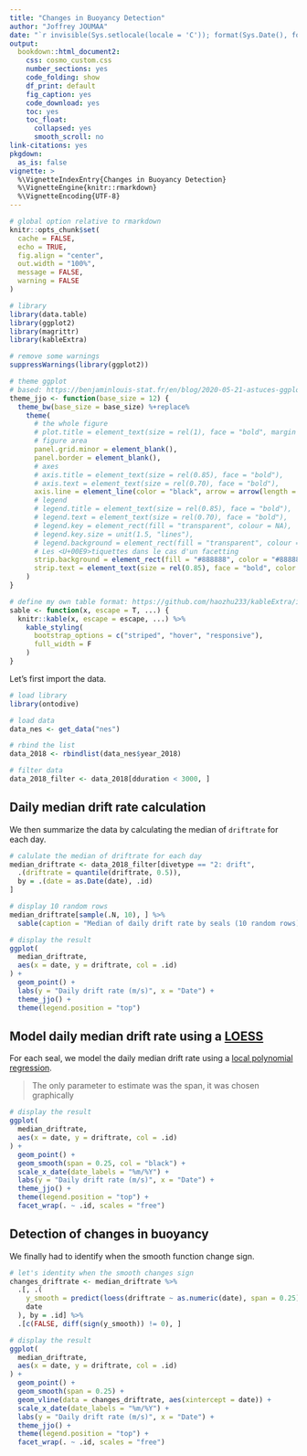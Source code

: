 ```yaml
---
title: "Changes in Buoyancy Detection"
author: "Joffrey JOUMAA"
date: "`r invisible(Sys.setlocale(locale = 'C')); format(Sys.Date(), format = '%B %d, %Y')`"
output:
  bookdown::html_document2:
    css: cosmo_custom.css
    number_sections: yes
    code_folding: show
    df_print: default
    fig_caption: yes
    code_download: yes
    toc: yes
    toc_float:
      collapsed: yes
      smooth_scroll: no
link-citations: yes
pkgdown:
  as_is: false
vignette: >
  %\VignetteIndexEntry{Changes in Buoyancy Detection}
  %\VignetteEngine{knitr::rmarkdown}
  %\VignetteEncoding{UTF-8}
---
```


```r
# global option relative to rmarkdown
knitr::opts_chunk$set(
  cache = FALSE,
  echo = TRUE,
  fig.align = "center",
  out.width = "100%",
  message = FALSE,
  warning = FALSE
)

# library
library(data.table)
library(ggplot2)
library(magrittr)
library(kableExtra)

# remove some warnings
suppressWarnings(library(ggplot2))

# theme ggplot
# based: https://benjaminlouis-stat.fr/en/blog/2020-05-21-astuces-ggplot-rmarkdown/
theme_jjo <- function(base_size = 12) {
  theme_bw(base_size = base_size) %+replace%
    theme(
      # the whole figure
      # plot.title = element_text(size = rel(1), face = "bold", margin = margin(0,0,5,0), hjust = 0),
      # figure area
      panel.grid.minor = element_blank(),
      panel.border = element_blank(),
      # axes
      # axis.title = element_text(size = rel(0.85), face = "bold"),
      # axis.text = element_text(size = rel(0.70), face = "bold"),
      axis.line = element_line(color = "black", arrow = arrow(length = unit(0.2, "lines"), type = "closed")),
      # legend
      # legend.title = element_text(size = rel(0.85), face = "bold"),
      # legend.text = element_text(size = rel(0.70), face = "bold"),
      # legend.key = element_rect(fill = "transparent", colour = NA),
      # legend.key.size = unit(1.5, "lines"),
      # legend.background = element_rect(fill = "transparent", colour = NA),
      # Les <U+00E9>tiquettes dans le cas d'un facetting
      strip.background = element_rect(fill = "#888888", color = "#888888"),
      strip.text = element_text(size = rel(0.85), face = "bold", color = "white", margin = margin(5, 0, 5, 0))
    )
}

# define my own table format: https://github.com/haozhu233/kableExtra/issues/374
sable <- function(x, escape = T, ...) {
  knitr::kable(x, escape = escape, ...) %>%
    kable_styling(
      bootstrap_options = c("striped", "hover", "responsive"),
      full_width = F
    )
}
```

Let's first import the data.

```r
# load library
library(ontodive)

# load data
data_nes <- get_data("nes")

# rbind the list
data_2018 <- rbindlist(data_nes$year_2018)

# filter data
data_2018_filter <- data_2018[dduration < 3000, ]
```

## Daily median drift rate calculation

We then summarize the data by calculating the median of `driftrate` for each day.

```r
# calulate the median of driftrate for each day
median_driftrate <- data_2018_filter[divetype == "2: drift",
  .(driftrate = quantile(driftrate, 0.5)),
  by = .(date = as.Date(date), .id)
]

# display 10 random rows
median_driftrate[sample(.N, 10), ] %>%
  sable(caption = "Median of daily drift rate by seals (10 random rows)")
```

```r
# display the result
ggplot(
  median_driftrate,
  aes(x = date, y = driftrate, col = .id)
) +
  geom_point() +
  labs(y = "Daily drift rate (m/s)", x = "Date") +
  theme_jjo() +
  theme(legend.position = "top")
```

## Model daily median drift rate using a [LOESS](https://en.wikipedia.org/wiki/Local_regression)

For each seal, we model the daily median drift rate using a [local polynomial regression](https://en.wikipedia.org/wiki/Local_regression).

> The only parameter to estimate was the span, it was chosen graphically

```r
# display the result
ggplot(
  median_driftrate,
  aes(x = date, y = driftrate, col = .id)
) +
  geom_point() +
  geom_smooth(span = 0.25, col = "black") +
  scale_x_date(date_labels = "%m/%Y") +
  labs(y = "Daily drift rate (m/s)", x = "Date") +
  theme_jjo() +
  theme(legend.position = "top") +
  facet_wrap(. ~ .id, scales = "free")
```

## Detection of changes in buoyancy

We finally had to identify when the smooth function change sign.

```r
# let's identity when the smooth changes sign
changes_driftrate <- median_driftrate %>%
  .[, .(
    y_smooth = predict(loess(driftrate ~ as.numeric(date), span = 0.25)),
    date
  ), by = .id] %>%
  .[c(FALSE, diff(sign(y_smooth)) != 0), ]

# display the result
ggplot(
  median_driftrate,
  aes(x = date, y = driftrate, col = .id)
) +
  geom_point() +
  geom_smooth(span = 0.25) +
  geom_vline(data = changes_driftrate, aes(xintercept = date)) +
  scale_x_date(date_labels = "%m/%Y") +
  labs(y = "Daily drift rate (m/s)", x = "Date") +
  theme_jjo() +
  theme(legend.position = "top") +
  facet_wrap(. ~ .id, scales = "free")
```
